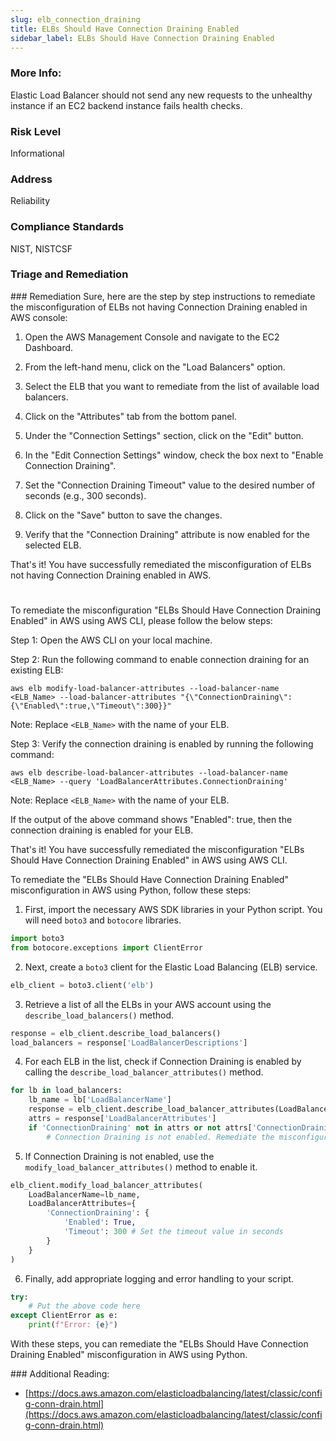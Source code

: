 ```yaml
---
slug: elb_connection_draining
title: ELBs Should Have Connection Draining Enabled
sidebar_label: ELBs Should Have Connection Draining Enabled
---
```


### More Info:

Elastic Load Balancer should not send any new requests to the unhealthy instance if an EC2 backend instance fails health checks.

### Risk Level

Informational

### Address

Reliability

### Compliance Standards

NIST, NISTCSF



### Triage and Remediation
<Tabs>
<Tab title='Remediation'>
### Remediation

<AccordionGroup>
<Accordion title='Using Console' defaultOpen='true'>
Sure, here are the step by step instructions to remediate the misconfiguration of ELBs not having Connection Draining enabled in AWS console:

1. Open the AWS Management Console and navigate to the EC2 Dashboard.

2. From the left-hand menu, click on the "Load Balancers" option.

3. Select the ELB that you want to remediate from the list of available load balancers.

4. Click on the "Attributes" tab from the bottom panel.

5. Under the "Connection Settings" section, click on the "Edit" button.

6. In the "Edit Connection Settings" window, check the box next to "Enable Connection Draining".

7. Set the "Connection Draining Timeout" value to the desired number of seconds (e.g., 300 seconds).

8. Click on the "Save" button to save the changes.

9. Verify that the "Connection Draining" attribute is now enabled for the selected ELB.

That's it! You have successfully remediated the misconfiguration of ELBs not having Connection Draining enabled in AWS.

#
</Accordion>

<Accordion title='Using CLI'>
To remediate the misconfiguration "ELBs Should Have Connection Draining Enabled" in AWS using AWS CLI, please follow the below steps:

Step 1: Open the AWS CLI on your local machine.

Step 2: Run the following command to enable connection draining for an existing ELB:

```
aws elb modify-load-balancer-attributes --load-balancer-name <ELB_Name> --load-balancer-attributes "{\"ConnectionDraining\":{\"Enabled\":true,\"Timeout\":300}}"
```

Note: Replace `<ELB_Name>` with the name of your ELB.

Step 3: Verify the connection draining is enabled by running the following command:

```
aws elb describe-load-balancer-attributes --load-balancer-name <ELB_Name> --query 'LoadBalancerAttributes.ConnectionDraining'
```

Note: Replace `<ELB_Name>` with the name of your ELB.

If the output of the above command shows "Enabled": true, then the connection draining is enabled for your ELB.

That's it! You have successfully remediated the misconfiguration "ELBs Should Have Connection Draining Enabled" in AWS using AWS CLI.
</Accordion>

<Accordion title='Using Python'>
To remediate the "ELBs Should Have Connection Draining Enabled" misconfiguration in AWS using Python, follow these steps:

1. First, import the necessary AWS SDK libraries in your Python script. You will need `boto3` and `botocore` libraries.

```python
import boto3
from botocore.exceptions import ClientError
```

2. Next, create a `boto3` client for the Elastic Load Balancing (ELB) service.

```python
elb_client = boto3.client('elb')
```

3. Retrieve a list of all the ELBs in your AWS account using the `describe_load_balancers()` method.

```python
response = elb_client.describe_load_balancers()
load_balancers = response['LoadBalancerDescriptions']
```

4. For each ELB in the list, check if Connection Draining is enabled by calling the `describe_load_balancer_attributes()` method.

```python
for lb in load_balancers:
    lb_name = lb['LoadBalancerName']
    response = elb_client.describe_load_balancer_attributes(LoadBalancerName=lb_name)
    attrs = response['LoadBalancerAttributes']
    if 'ConnectionDraining' not in attrs or not attrs['ConnectionDraining']['Enabled']:
        # Connection Draining is not enabled. Remediate the misconfiguration.
```

5. If Connection Draining is not enabled, use the `modify_load_balancer_attributes()` method to enable it.

```python
elb_client.modify_load_balancer_attributes(
    LoadBalancerName=lb_name,
    LoadBalancerAttributes={
        'ConnectionDraining': {
            'Enabled': True,
            'Timeout': 300 # Set the timeout value in seconds
        }
    }
)
```

6. Finally, add appropriate logging and error handling to your script.

```python
try:
    # Put the above code here
except ClientError as e:
    print(f"Error: {e}")
```

With these steps, you can remediate the "ELBs Should Have Connection Draining Enabled" misconfiguration in AWS using Python.
</Accordion>

</AccordionGroup>
</Tab>
</Tabs>
### Additional Reading:

- [https://docs.aws.amazon.com/elasticloadbalancing/latest/classic/config-conn-drain.html](https://docs.aws.amazon.com/elasticloadbalancing/latest/classic/config-conn-drain.html) 

